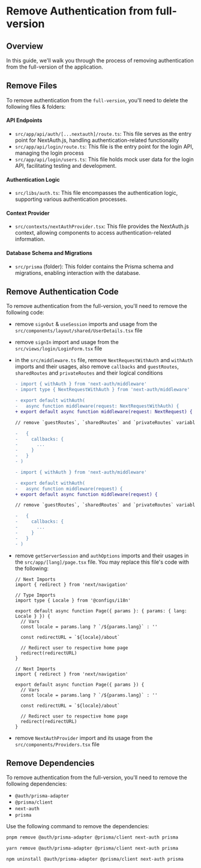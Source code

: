 # Remove Authentication from full-version


## Overview

In this guide, we'll walk you through the process of removing authentication from the full-version of the application.

## Remove Files

To remove authentication from the `full-version`, you'll need to delete the following files & folders:

#### API Endpoints

- `src/app/api/auth/[...nextauth]/route.ts`: This file serves as the entry point for NextAuth.js, handling authentication-related functionality
- `src/app/api/login/route.ts`: This file is the entry point for the login API, managing the login process
- `src/app/api/login/users.ts`: This file holds mock user data for the login API, facilitating testing and development.

#### Authentication Logic

- `src/libs/auth.ts`: This file encompasses the authentication logic, supporting various authentication processes.

#### Context Provider

- `src/contexts/nextAuthProvider.tsx`: This file provides the NextAuth.js context, allowing components to access authentication-related information.

#### Database Schema and Migrations

- `src/prisma` (folder): This folder contains the Prisma schema and migrations, enabling interaction with the database.

## Remove Authentication Code

To remove authentication from the full-version, you'll need to remove the following code:

- remove `signOut` & `useSession` imports and usage from the `src/components/layout/shared/UserDetails.tsx` file
- remove `signIn` import and usage from the `src/views/login/LoginForm.tsx` file
- in the `src/middleware.ts` file, remove `NextRequestWithAuth` and `withAuth` imports and their usages, also remove `callbacks` and `guestRoutes`, `sharedRoutes` and `privateRoutes` and their logical conditions

  <Tabs>
  <TabItem value="TS">

  ```diff title="src/middleware.ts"
  - import { withAuth } from 'next-auth/middleware'
  - import type { NextRequestWithAuth } from 'next-auth/middleware'

  - export default withAuth(
  -   async function middleware(request: NextRequestWithAuth) {
  + export default async function middleware(request: NextRequest) {

  // remove `guestRoutes`, `sharedRoutes` and `privateRoutes` variable and their logical conditions

  -   {
  -     callbacks: {
  -       ...
  -     }
  -   }
  - )
  ```

  </TabItem>
  <TabItem value="JS">

  ```diff title="src/middleware.js"
  - import { withAuth } from 'next-auth/middleware'

  - export default withAuth(
  -   async function middleware(request) {
  + export default async function middleware(request) {

  // remove `guestRoutes`, `sharedRoutes` and `privateRoutes` variable and their logical conditions

  -   {
  -     callbacks: {
  -       ...
  -     }
  -   }
  - )
  ```

  </TabItem>
  </Tabs>

- remove `getServerSession` and `authOptions` imports and their usages in the `src/app/[lang]/page.tsx` file. You may replace this file's code with the following:

  <Tabs>
  <TabItem value="TSX">

  ```tsx title="src/app/[lang]/page.tsx"
  // Next Imports
  import { redirect } from 'next/navigation'

  // Type Imports
  import type { Locale } from '@configs/i18n'

  export default async function Page({ params }: { params: { lang: Locale } }) {
    // Vars
    const locale = params.lang ? `/${params.lang}` : ''

    const redirectURL = `${locale}/about`

    // Redirect user to respective home page
    redirect(redirectURL)
  }
  ```

  </TabItem>
  <TabItem value="JS">

  ```tsx title="src/app/[lang]/page.js"
  // Next Imports
  import { redirect } from 'next/navigation'

  export default async function Page({ params }) {
    // Vars
    const locale = params.lang ? `/${params.lang}` : ''

    const redirectURL = `${locale}/about`

    // Redirect user to respective home page
    redirect(redirectURL)
  }
  ```

  </TabItem>
  </Tabs>

- remove `NextAuthProvider` import and its usage from the `src/components/Providers.tsx` file

## Remove Dependencies

To remove authentication from the full-version, you'll need to remove the following dependencies:

- `@auth/prisma-adapter`
- `@prisma/client`
- `next-auth`
- `prisma`

Use the following command to remove the dependencies:

<Tabs>
<TabItem value="pnpm">

```bash
pnpm remove @auth/prisma-adapter @prisma/client next-auth prisma
```

</TabItem>
<TabItem value="yarn">

```bash
yarn remove @auth/prisma-adapter @prisma/client next-auth prisma
```

</TabItem>
<TabItem value="npm">

```bash
npm uninstall @auth/prisma-adapter @prisma/client next-auth prisma
```

</TabItem>
</Tabs>
